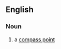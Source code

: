 {{rfd|Sum of parts?}}
==English==

===Noun===
{{infl|en|noun|head=[[point]] of the [[compass]]}}

# a [[compass point]]